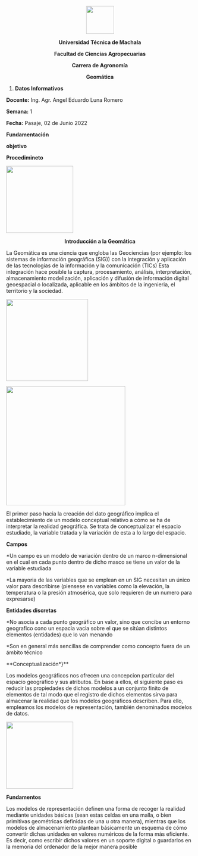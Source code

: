 
<center>

![](LOGO_OUT.png){height=75px}


**Universidad Técnica de Machala**

**Facultad de Ciencias Agropecuarias**

**Carrera de Agronomía**

**Geomática**
</center>

1. **Datos Informativos**

**Docente:** Ing. Agr. Angel Eduardo Luna Romero

**Semana:** 1

**Fecha:** Pasaje, 02 de Junio 2022

**Fundamentación** 

**objetivo** 

**Procedimineto**


![](int.jpg){height=180px}


<center>


**Introducción a la Geomática**

</center>


\justify
La Geomática es una ciencia que engloba las Geociencias (por ejemplo: los sistemas de información geográfica (SIG)) con la integración y aplicación de las tecnologias de la información y la comunicación (TICs) Esta integración hace posible la captura, procesamiento, análisis, interpretación, almacenamiento modelización, aplicación y difusión de información digital geoespacial o localizada, aplicable en los ámbitos de la ingenieria, el territorio y la sociedad.


![](1.jpg){height=220px}




![](2.jpg){height=320px}

\justify

El primer paso hacia la creación del dato geográfico implica el establecimiento de un modelo conceptual relativo a cómo se ha de interpretar la realidad geográfica. Se trata de conceptualizar el espacio estudiado, la variable tratada y la variación de esta a lo largo del espacio.


**Campos**


\justify

*Un campo es un modelo de variación dentro de un marco n-dimensional en el cual en cada punto dentro de dicho masco se tiene un valor de la variable estudiada

*La mayoria de las variables que se emplean en un SIG necesitan un único valor para describirse (piensese en variables como la elevación, la temperatura o la presión atmosérica, que solo requieren de un numero para expresarse)


**Entidades discretas**

\justify

*No asocia a cada punto geográfico un valor, sino que concibe un entorno geografico cono un espacia vacia sobre el que se sitúan distintos elementos (entidades) que lo van menando 

*Son en general más sencillas de comprender como concepto fuera de un ámbito técnico


**Conceptualización*}**


\justify

Los modelos geográficos nos ofrecen una concepcion particular del espacio geográfico y sus atributos. En base a ellos, el siguiente paso es reducir las propiedades de dichos modelos a un conjunto finito de elementos de tal modo que el registro de dichos elementos sirva para almacenar la realidad que los modelos geográficos describen. Para ello, empleamos los modelos de representación, también denominados modelos de datos.


![](3.jpg){height=180px}



**Fundamentos**


\justify
Los modelos de representación definen una forma de recoger la realidad mediante unidades básicas (sean estas celdas en una malla, o bien primitivas geométricas definidas de una u otra manera), mientras que los modelos de almacenamiento plantean básicamente un esquema de cómo convertir dichas unidades en valores numéricos de la forma más eficiente. Es decir, como escribir dichos valores en un soporte digital o guardarlos en la memoria del ordenador de la mejor manera posible


